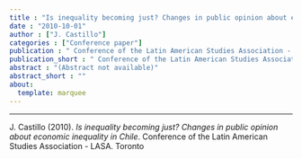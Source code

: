```yaml
---
title : "Is inequality becoming just? Changes in public opinion about economic inequality in Chile"
date : "2010-10-01"
author : ["J. Castillo"]
categories : ["Conference paper"]
publication : " Conference of the Latin American Studies Association - LASA. Toronto"
publication_short : " Conference of the Latin American Studies Association - LASA. Toronto"
abstract : "(Abstract not available)"
abstract_short : ""
about:
  template: marquee
---
```

---


::: {.callout-note title="How to cite this work"}

J. Castillo (2010). *Is inequality becoming just? Changes in public opinion about economic inequality in Chile*.  Conference of the Latin American Studies Association - LASA. Toronto

:::

